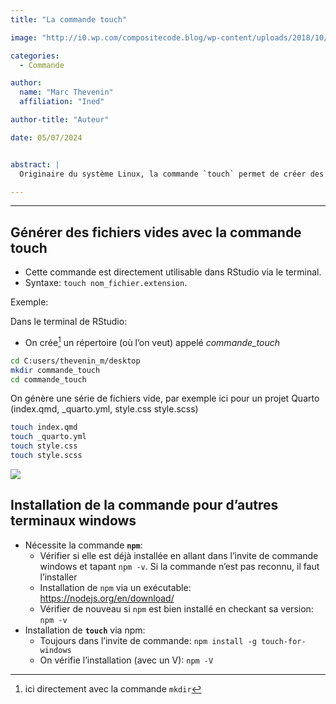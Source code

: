 ```yaml
---
title: "La commande touch"

image: "http://i0.wp.com/compositecode.blog/wp-content/uploads/2018/10/good-bash-logo.png?resize=863%2C364&ssl=1"

categories:
  - Commande

author: 
  name: "Marc Thevenin"
  affiliation: "Ined"

author-title: "Auteur"

date: 05/07/2024


abstract: | 
  Originaire du système Linux, la commande `touch` permet de créer des fichiers vides très rapidement à partir d'un terminal ou d'une invite de commandes. Cette commande est embarquée dans le terminal RStudio (de type Bash), mais doit être installée si on souhaite l'utiliser dans l'invite de commande windows (ou powershell).

---
```



<hr class="hr">


## Générer des fichiers vides avec la commande touch

* Cette commande est directement utilisable dans RStudio via le terminal.
* Syntaxe: `touch nom_fichier.extension`.

Exemple:  

Dans le terminal de RStudio:   

* On crée^[ici directement avec la commande `mkdir`] un répertoire (où l'on veut)  appelé *commande_touch* 

```.bash
cd C:users/thevenin_m/desktop
mkdir commande_touch
cd commande_touch
```

On génère une série de fichiers vide, par exemple ici pour un projet Quarto (index.qmd, _quarto.yml, style.css style.scss)

```.bash
touch index.qmd
touch _quarto.yml
touch style.css 
touch style.scss
```


::: {.center}
::: {.box_img}
![](img/video1.gif)
:::
:::



## Installation de la commande pour d'autres terminaux windows

* Nécessite la commande **`npm`**:
  * Vérifier si elle est déjà installée en allant dans l'invite de commande windows et tapant `npm -v`. Si la commande n'est pas reconnu, il faut l'installer
  * Installation de `npm` via un exécutable: <https://nodejs.org/en/download/>
  * Vérifier de nouveau si `npm` est bien installé en checkant sa version: `npm -v`
  

* Installation de **`touch`** via npm:
  * Toujours dans l'invite de commande: `npm install -g touch-for-windows`
  * On vérifie l'installation (avec un V): `npm -V`
  
  
  


